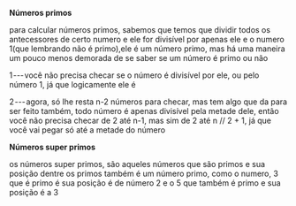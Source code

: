 





**Números primos**

para calcular números primos, sabemos que temos que dividir todos os
antecessores de certo numero e ele for divisível por apenas ele e o
numero 1(que lembrando não é primo),ele é um número primo, mas há uma
maneira um pouco menos demorada de se saber se um número é primo ou não

1 --- você não precisa checar se o número é divisível por ele, ou pelo
número 1, já que logicamente ele é

2 --- agora, só lhe resta n-2 números para checar, mas tem algo que da
para ser feito também, todo número é apenas divisível pela metade dele,
então você não precisa checar de 2 até n-1, mas sim de 2 até n // 2 + 1,
já que você vai pegar só até a metade do número

**Números super primos**

os números super primos, são aqueles números que são primos e sua
posição dentre os primos também é um número primo, como o numero, 3 que
é primo é sua posição é de número 2 e o 5 que também é primo e sua
posição é a 3


